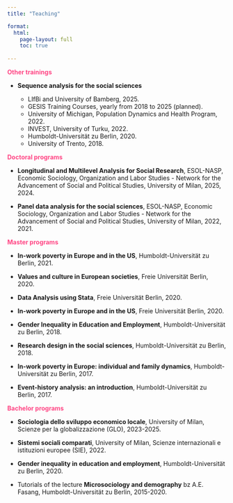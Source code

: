 ```yaml
---
title: "Teaching"

format:
  html:
    page-layout: full
    toc: true
    
---
```


<span style="color: #FF4785;">**Other trainings**</span>

- **Sequence analysis for the social sciences**

  - LIfBi and University of Bamberg, 2025.
  - GESIS Training Courses, yearly from 2018 to 2025 (planned). 
  - University of Michigan, Population Dynamics and Health Program, 2022.
  - INVEST, University of Turku, 2022.
  - Humboldt-Universität zu Berlin, 2020.
  - University of Trento, 2018.

<span style="color: #FF4785;">**Doctoral programs**</span>

- **Longitudinal and Multilevel Analysis for Social Research**, ESOL-NASP, Economic Sociology, Organization and Labor Studies - Network for the Advancement of Social and Political Studies, University of Milan, 2025, 2024.

- **Panel data analysis for the social sciences**, ESOL-NASP, Economic Sociology, Organization and Labor Studies - Network for the Advancement of Social and Political Studies, University of Milan, 2022, 2021.

<span style="color: #FF4785;">**Master programs**</span>

- **In-work poverty in Europe and in the US**, Humboldt-Universität zu Berlin, 2021.

- **Values and culture in European societies**, Freie Universität Berlin, 2020.

- **Data Analysis using Stata**, Freie Universität Berlin, 2020.

- **In-work poverty in Europe and in the US**, Freie Universität Berlin, 2020.

- **Gender Inequality in Education and Employment**, Humboldt-Universität zu Berlin, 2018.

- **Research design in the social sciences**, Humboldt-Universität zu Berlin, 2018.

- **In-work poverty in Europe: individual and family dynamics**, Humboldt-Universität zu Berlin, 2017.

- **Event-history analysis: an introduction**, Humboldt-Universität zu Berlin, 2017.

<span style="color: #FF4785;">**Bachelor programs**</span>

- **Sociologia dello sviluppo economico locale**, University of Milan, Scienze per la globalizzazione (GLO), 2023-2025.

- **Sistemi sociali comparati**, University of Milan, Scienze internazionali e istituzioni europee (SIE), 2022.

- **Gender inequality in education and employment**, Humboldt-Universität zu Berlin, 2020.

- Tutorials of the lecture **Microsociology and demography** bz A.E. Fasang, Humboldt-Universität zu Berlin, 2015-2020.
